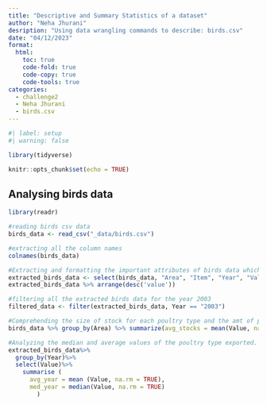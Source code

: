 ```yaml
---
title: "Descriptive and Summary Statistics of a dataset"
author: "Neha Jhurani"
desription: "Using data wrangling commands to describe: birds.csv"
date: "04/12/2023"
format:
  html:
    toc: true
    code-fold: true
    code-copy: true
    code-tools: true
categories:
  - challenge2
  - Neha Jhurani
  - birds.csv
---
```


```r
#| label: setup
#| warning: false

library(tidyverse)

knitr::opts_chunk$set(echo = TRUE)
```

## Analysing birds data

```r
library(readr)

#reading birds csv data
birds_data <- read_csv("_data/birds.csv")

#extracting all the column names
colnames(birds_data)

#Extracting and formatting the important attributes of birds data which tells us the kind of poultry, the area, the year and the value for each.
extracted_birds_data <- select(birds_data, "Area", "Item", "Year", "Value")
extracted_birds_data %>% arrange(desc('value'))

#filtering all the extracted birds data for the year 2003
filtered_data <- filter(extracted_birds_data, Year == "2003")

#Comprehending the size of stock for each poultry type and the amt of poultry present in each area. On average, we see that countries have more chickens (=58.4million head) than other livestock birds.
birds_data %>% group_by(Area) %>% summarize(avg_stocks = mean(Value, na.rm = TRUE))

#Analyzing the median and average values of the poultry type exported. You will notice that the average values are exponentially larger than the median values. This indicates that there is an extremely large value difference in the data.
extracted_birds_data%>%
  group_by(Year)%>%
  select(Value)%>%
    summarise (
      avg_year = mean (Value, na.rm = TRUE),
      med_year = median(Value, na.rm = TRUE)
        )
```